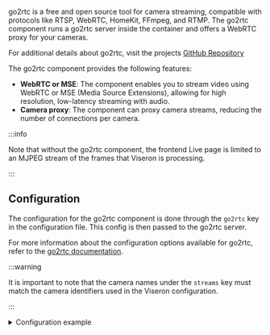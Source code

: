 

<ComponentHeader meta={ComponentMetadata} />

go2rtc is a free and open source tool for camera streaming, compatible with protocols like RTSP, WebRTC, HomeKit, FFmpeg, and RTMP.
The go2rtc component runs a go2rtc server inside the container and offers a WebRTC proxy for your cameras.

For additional details about go2rtc, visit the projects [GitHub Repository](https://github.com/AlexxIT/go2rtc/)

The go2rtc component provides the following features:

- **WebRTC or MSE**: The component enables you to stream video using WebRTC or MSE (Media Source Extensions), allowing for high resolution, low-latency streaming with audio.
- **Camera proxy**: The component can proxy camera streams, reducing the number of connections per camera.

:::info

Note that without the go2rtc component, the frontend Live page is limited to an MJPEG stream of the frames that Viseron is processing.

:::

## Configuration

The configuration for the go2rtc component is done through the `go2rtc` key in the configuration file.
This config is then passed to the go2rtc server.

For more information about the configuration options available for go2rtc, refer to the [go2rtc documentation](https://github.com/AlexxIT/go2rtc?tab=readme-ov-file#module-streams).

:::warning

It is important to note that the camera names under the `streams` key must match the camera identifiers used in the Viseron configuration.

:::

<details>
  <summary>Configuration example</summary>

```yaml title="/config/config.yaml"
go2rtc:
  streams:
    camera_one:
      - rtsp://user:pass@192.168.XX.X:554/Streaming/Channels/101/
    camera_two:
      - rtsp://user:pass@192.168.XX.X:554/Streaming/Channels/101/

  webrtc:
    candidates:
      - 192.168.XX.X:8555
      - stun:8555

  log:
    level: debug
```

</details>

<ComponentConfiguration meta={ComponentMetadata} config={config} />

<ComponentTroubleshooting meta={ComponentMetadata} />
